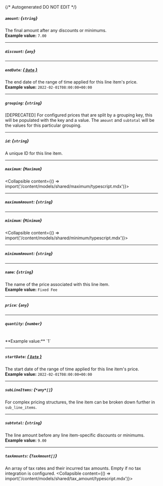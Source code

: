 {/* Autogenerated DO NOT EDIT  */}

##### `amount`: *{`string`}*
The final amount after any discounts or minimums.
<br/>
**Example value:** `7.00`

---
##### `discount`: *{`any`}*

---
##### `endDate`: [*{ `Date` }*](https://developer.mozilla.org/en-US/docs/Web/JavaScript/Reference/Global_Objects/Date)
The end date of the range of time applied for this line item's price.
<br/>
**Example value:** `2022-02-01T08:00:00+00:00`

---
##### `grouping`: *{`string`}*
[DEPRECATED] For configured prices that are split by a grouping key, this will be populated with the key and a value. The `amount` and `subtotal` will be the values for this particular grouping.

---
##### `id`: *{`string`}*
A unique ID for this line item.

---
##### `maximum`: *{`Maximum`}*
<Collapsible content={() => import('/content/models/shared/maximum/typescript.mdx')}>
</Collapsible>

---
##### `maximumAmount`: *{`string`}*

---
##### `minimum`: *{`Minimum`}*
<Collapsible content={() => import('/content/models/shared/minimum/typescript.mdx')}>
</Collapsible>

---
##### `minimumAmount`: *{`string`}*

---
##### `name`: *{`string`}*
The name of the price associated with this line item.
<br/>
**Example value:** `Fixed Fee`

---
##### `price`: *{`any`}*

---
##### `quantity`: *{`number`}*
<br/>
**Example value:** `1`

---
##### `startDate`: [*{ `Date` }*](https://developer.mozilla.org/en-US/docs/Web/JavaScript/Reference/Global_Objects/Date)
The start date of the range of time applied for this line item's price.
<br/>
**Example value:** `2022-02-01T08:00:00+00:00`

---
##### `subLineItems`: *{`*any*[]`}*
For complex pricing structures, the line item can be broken down further in `sub_line_items`.

---
##### `subtotal`: *{`string`}*
The line amount before any line item-specific discounts or minimums.
<br/>
**Example value:** `9.00`

---
##### `taxAmounts`: *{`TaxAmount[]`}*
An array of tax rates and their incurred tax amounts. Empty if no tax integration is configured.
<Collapsible content={() => import('/content/models/shared/tax_amount/typescript.mdx')}>
</Collapsible>

